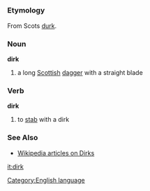 =={{en}}==
[[Category:English language]]
===Etymology===
From Scots [[durk]].
===Noun===
'''dirk'''

#a long [[Scottish]] [[dagger]] with a straight blade
===Verb===
'''dirk'''

#to [[stab]] with a dirk
===See Also===
*[[w:dirk|Wikipedia articles on Dirks]]

[[it:dirk]]